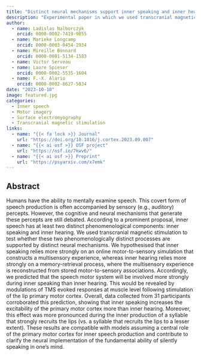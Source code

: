 ```yaml
---
title: "Distinct neural mechanisms support inner speaking and inner hearing"
description: "Experimental paper in which we used transcranial magnetic stimulation to test the involvement of the primary motor cortex during inner speaking and inner hearing."
author: 
  - name: Ladislas Nalborczyk
    orcid: 0000-0002-7419-9855
  - name: Marieke Longcamp
    orcid: 0000-0003-0454-2934
  - name: Mireille Bonnard
    orcid: 0000-0001-5134-1583
  - name: Victor Serveau
  - name: Laure Spieser
    orcid: 0000-0002-5535-1604
  - name: F.-X. Alario
    orcid: 0000-0002-8627-5034
date: "2023-10-10"
image: featured.jpg
categories:
  - Inner speech
  - Motor imagery
  - Surface electromyography
  - Transcranial magnetic stimulation
links:
  - name: "{{< fa lock >}} Journal"
    url: "https://doi.org/10.1016/j.cortex.2023.09.007"
  - name: "{{< ai osf >}} OSF project"
    url: "https://osf.io/7kwv6/"
  - name: "{{< ai osf >}} Preprint"
    url: "https://psyarxiv.com/x7emk"
---
```


## Abstract

Humans have the ability to mentally examine speech. This covert form of speech production is often accompanied by sensory (e.g., auditory) percepts. However, the cognitive and neural mechanisms that generate these percepts are still debated. According to a prominent proposal, inner speech has at least two distinct phenomenological components: inner speaking and inner hearing. We used transcranial magnetic stimulation to test whether these two phenomenologically distinct processes are supported by distinct neural mechanisms. We hypothesised that inner speaking relies more strongly on an online motor-to-sensory simulation that constructs a multisensory experience, whereas inner hearing relies more strongly on a memory-retrieval process, where the multisensory experience is reconstructed from stored motor-to-sensory associations. Accordingly, we predicted that the speech motor system will be involved more strongly during inner speaking than inner hearing. This would be revealed by modulations of TMS evoked responses at muscle level following stimulation of the lip primary motor cortex. Overall, data collected from 31 participants corroborated this prediction, showing that inner speaking increases the excitability of the primary motor cortex more than inner hearing. Moreover, this effect was more pronounced during the inner production of a syllable that strongly recruits the lips (vs. a syllable that recruits the lips to a lesser extent). These results are compatible with models assuming a central role of the primary motor cortex for inner speech production and contribute to clarify the neural implementation of the fundamental ability of silently speaking in one's mind.
